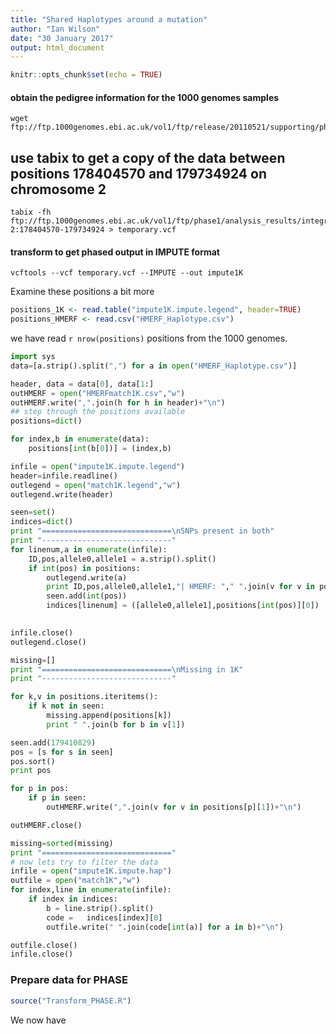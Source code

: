 ```yaml
---
title: "Shared Haplotypes around a mutation"
author: "Ian Wilson"
date: "30 January 2017"
output: html_document
---
```


```r
knitr::opts_chunk$set(echo = TRUE)
```

#### obtain the pedigree information for the 1000 genomes samples

```
wget ftp://ftp.1000genomes.ebi.ac.uk/vol1/ftp/release/20110521/supporting/phase1_samples_integrated_20101123.ped
```

## use tabix to get a copy of the data between positions 178404570 and 179734924 on chromosome 2

```
tabix -fh ftp://ftp.1000genomes.ebi.ac.uk/vol1/ftp/phase1/analysis_results/integrated_call_sets/ALL.chr2.integrated_phase1_v3.20101123.snps_indels_svs.genotypes.vcf.gz 2:178404570-179734924 > temporary.vcf
```

#### transform to get phased output in IMPUTE format

```
vcftools --vcf temporary.vcf --IMPUTE --out impute1K 
```

Examine these positions a bit more

```r
positions_1K <- read.table("impute1K.impute.legend", header=TRUE)
positions_HMERF <- read.csv("HMERF_Haplotype.csv")
```
we have read `r nrow(positions)` positions from the 1000 genomes.


```python
import sys
data=[a.strip().split(",") for a in open("HMERF_Haplotype.csv")]

header, data = data[0], data[1:]
outHMERF = open("HMERFmatch1K.csv","w")
outHMERF.write(",".join(h for h in header)+"\n")
## step through the positions available 
positions=dict()

for index,b in enumerate(data):
    positions[int(b[0])] = (index,b)

infile = open("impute1K.impute.legend")
header=infile.readline()
outlegend = open("match1K.legend","w")
outlegend.write(header)

seen=set()
indices=dict()
print "=============================\nSNPs present in both"
print "-----------------------------"
for linenum,a in enumerate(infile):
    ID,pos,allele0,allele1 = a.strip().split()
    if int(pos) in positions:
        outlegend.write(a)
        print ID,pos,allele0,allele1,"| HMERF: "," ".join(v for v in positions[int(pos)][1])
        seen.add(int(pos))
        indices[linenum] = ([allele0,allele1],positions[int(pos)][0])
   

infile.close()
outlegend.close()

missing=[]
print "=============================\nMissing in 1K"
print "-----------------------------"

for k,v in positions.iteritems():
    if k not in seen:
        missing.append(positions[k])
        print " ".join(b for b in v[1])

seen.add(179410829)
pos = [s for s in seen]
pos.sort()
print pos

for p in pos:
    if p in seen:
        outHMERF.write(",".join(v for v in positions[p][1])+"\n")

outHMERF.close()

missing=sorted(missing)
print "============================="
# now lets try to filter the data
infile = open("impute1K.impute.hap")
outfile = open("match1K","w")
for index,line in enumerate(infile):
    if index in indices:
        b = line.strip().split()
        code =   indices[index][0]
        outfile.write(" ".join(code[int(a)] for a in b)+"\n")

outfile.close()
infile.close()
```



### Prepare data for PHASE


```r
source("Transform_PHASE.R")
```
We now have 


